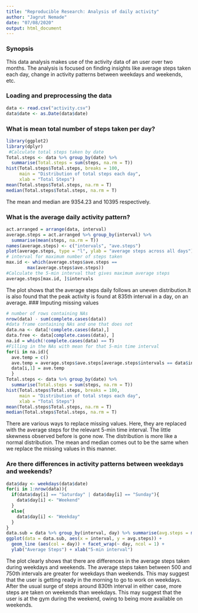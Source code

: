 ```yaml
---
title: "Reproducible Research: Analysis of daily activity"
author: "Jagrut Nemade"
date: "07/08/2020"
output: html_document
---
```


### Synopsis
This data analysis makes use of the activity data of an user over two months. 
The analysis is focused on finding insights like average steps taken each day,
change in activity patterns between weekdays and weekends, etc.

### Loading and preprocessing the data

```r

data <- read.csv("activity.csv")
data$date <- as.Date(data$date)
```

### What is mean total number of steps taken per day?

```r
library(ggplot2)
library(dplyr)
 #Calculate total steps taken by date
Total.steps <- data %>% group_by(date) %>% 
  summarise(Total.steps = sum(steps, na.rm = T))
hist(Total.steps$Total.steps, breaks = 100, 
     main = "Distribution of total steps each day", 
     xlab = "Total Steps")
mean(Total.steps$Total.steps, na.rm = T)
median(Total.steps$Total.steps, na.rm = T)
```

The mean and median are 9354.23 and 10395 respectively.

### What is the average daily activity pattern?
``` r
act.arranged = arrange(data, interval)
average.steps = act.arranged %>% group_by(interval) %>% 
  summarise(mean(steps, na.rm = T))
names(average.steps) <- c("intervals", "ave.steps")
plot(average.steps, type = "l", ylab = "average steps across all days")
# interval for maximum number of steps taken
max.id <- which(average.steps$ave.steps == 
        max(average.steps$ave.steps))
#Calculate the 5-min interval that gives maximum average steps
average.steps[max.id, ]$intervals
```


The plot shows that the average steps daily follows an uneven distribution.It is also found that the peak activity is found at 835th interval in a day, on an average. 
### Imputing missing values
``` r
# number of rows containing NAs
nrow(data) - sum(complete.cases(data))
#data frame containing NAs and one that does not
data.na <- data[!complete.cases(data),]
data.free <- data[complete.cases(data), ]
na.id = which(!complete.cases(data) == T)
#Filling in the NAs with mean for that 5-min time interval
for(i in na.id){
  ave.temp = c()
  ave.temp = average.steps$ave.steps[average.steps$intervals == data$interval[i]]
  data[i,1] = ave.temp
  }
Total.steps <- data %>% group_by(date) %>% 
  summarise(Total.steps = sum(steps, na.rm = T))
hist(Total.steps$Total.steps, breaks = 100, 
     main = "Distribution of total steps each day", 
     xlab = "Total Steps")
mean(Total.steps$Total.steps, na.rm = T)
median(Total.steps$Total.steps, na.rm = T)
```
There are various ways to replace missing values. Here, they are replaced with the average steps 
for the relevant 5-min time interval. The little skewness observed before is gone now. The distribution is more like a normal distribution. The mean and median comes out to be the same when we replace the missing values in this manner.

### Are there differences in activity patterns between weekdays and weekends?
``` r
data$day <- weekdays(data$date)
for(i in 1:nrow(data)){
  if(data$day[i] == "Saturday" | data$day[i] == "Sunday"){
    data$day[i] <- "Weekend"
  }
  else{
    data$day[i] <- "Weekday"
  }
}
data.sub = data %>% group_by(interval, day) %>% summarise(avg.steps = mean(steps))
ggplot(data = data.sub, aes(x = interval, y = avg.steps)) + 
  geom_line (aes(col = day)) + facet_wrap(~ day, ncol = 1) + 
  ylab("Average Steps") + xlab("5-min interval")
```

The plot clearly shows that there are differences in the average steps taken during weekdays and weekends. The average steps taken between 500 and 750th intervals are greater for weekdays than weekends. This may suggest that the user is getting ready in the morning to go to work on weekdays. After the usual surge of steps around 830th interval in either case, more steps are taken on weekends than weekdays. This may suggest that the user is at the gym during the weekend, owing to being more available on weekends.
